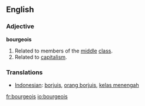 ==English==

===Adjective===
'''bourgeois'''
# Related to members of the [[middle]] [[class]].
# Related to [[capitalism]].

===Translations===
*[[Indonesian]]: [[borjuis]], [[orang borjuis]], [[kelas menengah]]

[[fr:bourgeois]]
[[io:bourgeois]]